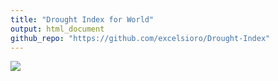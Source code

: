 ```yaml
---
title: "Drought Index for World"
output: html_document
github_repo: "https://github.com/excelsioro/Drought-Index"
---
```


![](/mnt/c/Users/js199/OneDrive/Desktop/Drought-Index/visuals/world_drought.png)



